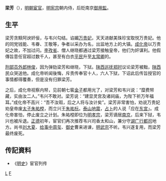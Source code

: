 '''梁芳'''（{{bd|？年||？年|catIdx=L}}），[[明朝|明朝]][[宦官|宦官]]，[[明宪宗|明宪宗]]朝内侍，后贬南京[[御用監|御用監]]。

== 生平 ==

梁芳贪黩阿谀奸佞，与韦兴勾结。谄媚[[万贵妃|万贵妃]]，天天进献美珠珍宝取悦万贵妃。他的同党钱能、韦眷、王敬等，争者以采办为名，出监地方上的大镇。[[成化帝|成化帝]]以万贵妃之故，不加过问。[[李孜省|李孜省]]、僧人继晓都通过梁芳接触皇帝，他们为奸谋利。他假傳旨意任官超过数千人，甚至有白衣[[平民|平民]]升至[[太常卿|太常卿]]的。

[[刑部|刑部]][[员外郎|员外郎]][[林俊|林俊]]，因为弹劾梁芳和继晓，下狱。[[陕西巡抚|陕西巡抚]][[郑时|郑时]]议论梁芳被黜，[[陕西|陕西]]民众哭送他。成化帝听闻後悔，斥责传奉官十人，六人下狱，下诏此后传旨授官的事情都得覆奏，但是没有归罪梁芳。

之后，成化帝视察内帑，见前朝七窖[[金子|金子]]都用光了，对梁芳和韦兴说：“糜费帑藏，实由汝二人。”韦兴不敢对。梁芳说：“建显灵宫及诸祠庙，为陛下祈万年福耳。”成化帝不高兴：“吾不汝瑕，后之人将与汝计矣”。梁芳非常害怕，劝说万贵妃劝皇帝废[[太子|太子]][[朱祐樘|朱祐樘]]，而立兴王[[朱祐杬|朱祐杬]]。[[泰山|泰山]][[地震|地震]]，[[占卜|占卜]]的人说「应在[[东宮|东宮]]」。成化帝害怕，停止废立之计划。朱祐樘即位为[[明孝宗|明孝宗]]，梁芳谪居[[南京|南京]]，后来下狱，韦兴也被斥退。[[正德_(明朝)|正德]]初年，宦官们再次推荐韦兴司香太和山，兼分守[[湖广行都司|湖广行都司]]地方。尚书[[刘大夏|刘大夏]]、[[给事中|给事中]][[周玺|周玺]]、[[御史|御史]]曹来进谏，[[明武宗|明武宗]]不听。韦兴遂复用，而梁芳最终废死。

==传記資料== 
* 《[[明史|明史]]》宦官列传

[[分类:明朝宦官|L]]
[[分类:梁姓|F]]
